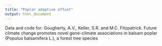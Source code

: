 ```yaml
---
title: "Poplar adaptive offset"
output: html_document
---
```


Data and code for: Gougherty, A.V., Keller, S.R. and M.C. Fitzpatrick. Future climate change promotes novel gene-climate associations in balsam poplar (Populus balsamifera L.), a forest tree species